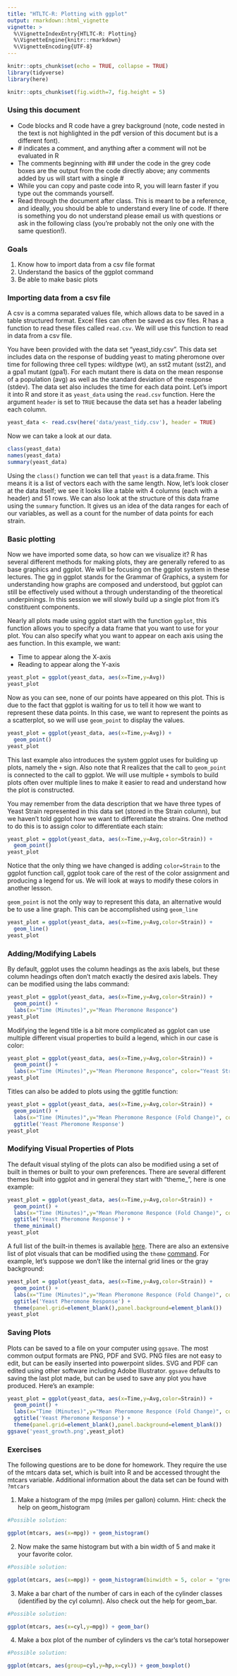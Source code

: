 ```yaml
---
title: "HTLTC-R: Plotting with ggplot"
output: rmarkdown::html_vignette
vignette: >
  %\VignetteIndexEntry{HTLTC-R: Plotting}
  %\VignetteEngine{knitr::rmarkdown}
  %\VignetteEncoding{UTF-8}
---
```


```r
knitr::opts_chunk$set(echo = TRUE, collapse = TRUE)
library(tidyverse)
library(here)
```

```r
knitr::opts_chunk$set(fig.width=7, fig.height = 5)
```

### Using this document

* Code blocks and R code have a grey background (note, code nested in the text is not highlighted in the pdf version of this document but is a different font).
* \# indicates a comment, and anything after a comment will not be evaluated in R
* The comments beginning with \#\# under the code in the grey code boxes are the output from the code directly above; any comments added by us will start with a single \#
* While you can copy and paste code into R, you will learn faster if you type out the commands yourself. 
* Read through the document after class. This is meant to be a reference, and ideally, you should be able to understand every line of code. If there is something you do not understand please email us with questions or ask in the following class (you're probably not the only one with the same question!). 

### Goals
1. Know how to import data from a csv file format
2. Understand the basics of the ggplot command
3. Be able to make basic plots 

### Importing data from a csv file 

A csv is a comma separated values file, which allows data to be saved in a table structured format. Excel files can often be saved as csv files. R has a function to read these files called `read.csv`. We will use this function to read in data from a csv file.

You have been provided with the data set "yeast_tidy.csv". This data set includes data on the response of budding yeast to mating pheromone over time for following three cell types: wildtype (wt), an sst2 mutant (sst2), and a gpa1 mutant (gpa1). For each mutant there is data on the mean response of a population (avg) as well as the standard deviation of the response (stdev). The data set also includes the time for each data point. Let's import it into R and store it as `yeast_data` using the `read.csv` function. Here the argument `header` is set to `TRUE` because the data set has a header labeling each column. 

```r
yeast_data <- read.csv(here('data/yeast_tidy.csv'), header = TRUE)
```

Now we can take a look at our data.
 
```r
class(yeast_data)
names(yeast_data)
summary(yeast_data)
```

Using the `class()` function we can tell that `yeast` is a data.frame. This means it is a list of vectors each with the same length. Now, let's look closer at the data itself; we see it looks like a table with 4 columns (each with a header) and 51 rows. We can also look at the structure of this data frame using the `summary` function. It gives us an idea of the data ranges for each of our variables, as well as a count for the number of data points for each strain.

### Basic plotting

Now we have imported some data, so how can we visualize it? R has several different methods for making plots, they are generally refered to as base graphics and ggplot. We will be focusing on the ggplot system in these lectures. The gg in ggplot stands for the Grammar of Graphics, a system for understanding how graphs are composed and understood, but ggplot can still be effectively used without a through understanding of the theoretical underpinings. In this session we will slowly build up a single plot from it's constituent components.

Nearly all plots made using ggplot start with the function `ggplot`, this function allows you to specify a data frame that you want to use for your plot. You can also specify what you want to appear on each axis using the aes function. In this example, we want:

* Time to appear along the X-axis
* Reading to appear along the Y-axis

```r
yeast_plot = ggplot(yeast_data, aes(x=Time,y=Avg))
yeast_plot
```

Now as you can see, none of our points have appeared on this plot. This is due to the fact that ggplot is waiting for us to tell it how we want to represent these data points. In this case, we want to represent the points as a scatterplot, so we will use `geom_point` to display the values.

```r
yeast_plot = ggplot(yeast_data, aes(x=Time,y=Avg)) + 
  geom_point()
yeast_plot
```

This last example also introduces the system ggplot uses for building up plots, namely the `+` sign. Also note that R realizes that the call to `geom_point` is connected to the call to ggplot. We will use multiple `+` symbols to build plots often over multiple lines to make it easier to read and understand how the plot is constructed.

You may remember from the data description that we have three types of Yeast Strain represented in this data set (stored in the Strain column), but we haven't told ggplot how we want to differentiate the strains. One method to do this is to assign color to differentiate each stain:

```r
yeast_plot = ggplot(yeast_data, aes(x=Time,y=Avg,color=Strain)) + 
  geom_point()
yeast_plot
```

Notice that the only thing we have changed is adding `color=Strain` to the ggplot function call, ggplot took care of the rest of the color assignment and producing a legend for us. We will look at ways to modify these colors in another lesson.

`geom_point` is not the only way to represent this data, an alternative would be to use a line graph. This can be accomplished using `geom_line`

```r
yeast_plot = ggplot(yeast_data, aes(x=Time,y=Avg,color=Strain)) + 
  geom_line()
yeast_plot
```

### Adding/Modifying Labels

By default, ggplot uses the column headings as the axis labels, but these column headings often don't match exactly the desired axis labels. They can be modified using the labs command:

```r
yeast_plot = ggplot(yeast_data, aes(x=Time,y=Avg,color=Strain)) + 
  geom_point() +
  labs(x="Time (Minutes)",y="Mean Pheromone Responce")
yeast_plot
```

Modifying the legend title is a bit more complicated as ggplot can use multiple different visual properties to build a legend, which in our case is color:

```r
yeast_plot = ggplot(yeast_data, aes(x=Time,y=Avg,color=Strain)) + 
  geom_point() +
  labs(x="Time (Minutes)",y="Mean Pheromone Responce", color="Yeast Strain")
yeast_plot
```

Titles can also be added to plots using the ggtitle function:

```r
yeast_plot = ggplot(yeast_data, aes(x=Time,y=Avg,color=Strain)) + 
  geom_point() +
  labs(x="Time (Minutes)",y="Mean Pheromone Responce (Fold Change)", color="Yeast Strain") +
  ggtitle('Yeast Pheromone Response')
yeast_plot
```

### Modifying Visual Properties of Plots

The default visual styling of the plots can also be modified using a set of built in themes or built to your own preferences. There are several different themes built into ggplot and in general they start with "theme_", here is one example:

```r
yeast_plot = ggplot(yeast_data, aes(x=Time,y=Avg,color=Strain)) + 
  geom_point() +
  labs(x="Time (Minutes)",y="Mean Pheromone Responce (Fold Change)", color="Yeast Strain") +
  ggtitle('Yeast Pheromone Response') +
  theme_minimal()
yeast_plot
```

A full list of the built-in themes is available [here](http://ggplot2.tidyverse.org/reference/ggtheme.html). There are also an extensive list of plot visuals that can be modified using the `theme` [command](http://ggplot2.tidyverse.org/reference/theme.html). For example, let's suppose we don't like the internal grid lines or the gray background:

```r
yeast_plot = ggplot(yeast_data, aes(x=Time,y=Avg,color=Strain)) + 
  geom_point() +
  labs(x="Time (Minutes)",y="Mean Pheromone Responce (Fold Change)", color="Yeast Strain") +
  ggtitle('Yeast Pheromone Response') +
  theme(panel.grid=element_blank(),panel.background=element_blank())
yeast_plot
```

### Saving Plots

Plots can be saved to a file on your computer using `ggsave`. The most common output formats are PNG, PDF and SVG. PNG files are not easy to edit, but can be easily inserted into powerpoint slides. SVG and PDF can edited using other software including Adobe Illustrator. `ggsave` defaults to saving the last plot made, but can be used to save any plot you have produced. Here's an example:

```r
yeast_plot = ggplot(yeast_data, aes(x=Time,y=Avg,color=Strain)) + 
  geom_point() +
  labs(x="Time (Minutes)",y="Mean Pheromone Responce (Fold Change)", color="Yeast Strain") +
  ggtitle('Yeast Pheromone Response') +
  theme(panel.grid=element_blank(),panel.background=element_blank())
ggsave('yeast_growth.png',yeast_plot)
```

### Exercises

The following questions are to be done for homework. They require the use of the mtcars data set, which is built into R and be accessed throught the mtcars variable. Additional information about the data set can be found with `?mtcars`

1. Make a histogram of the mpg (miles per gallon) column. Hint: check the help on geom_histogram

```r
#Possible solution:

ggplot(mtcars, aes(x=mpg)) + geom_histogram()
```

2. Now make the same histogram but with a bin width of 5 and make it your favorite color. 

```r
#Possible solution:

ggplot(mtcars, aes(x=mpg)) + geom_histogram(binwidth = 5, color = "green")
```

3. Make a bar chart of the number of cars in each of the cylinder classes (identified by the cyl column). Also check out the help for geom_bar.

```r
#Possible solution:

ggplot(mtcars, aes(x=cyl,y=mpg)) + geom_bar()
```

4. Make a box plot of the number of cylinders vs the car's total horsepower

```r
#Possible solution:

ggplot(mtcars, aes(group=cyl,y=hp,x=cyl)) + geom_boxplot()
```